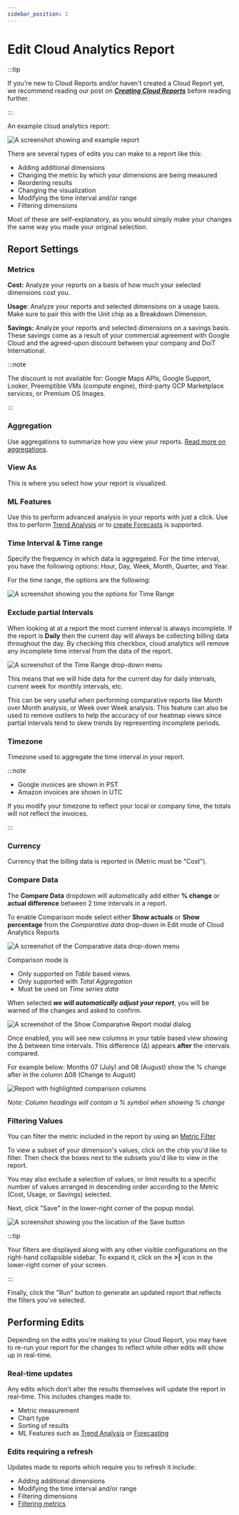 ```yaml
---
sidebar_position: 2
---
```


# Edit Cloud Analytics Report

:::tip

If you're new to Cloud Reports and/or haven't created a Cloud Report yet, we recommend reading our post on [_**Creating Cloud Reports**_](create-cloud-report/index.mdx) before reading further.

:::

An example cloud analytics report:

![A screenshot showing and example report](../../static/img/docs/cmp-example-report.png)

There are several types of edits you can make to a report like this:

- Adding additional dimensions
- Changing the metric by which your dimensions are being measured
- Reordering results
- Changing the visualization
- Modifying the time interval and/or range
- Filtering dimensions

Most of these are self-explanatory, as you would simply make your changes the same way you made your original selection.

## Report Settings

### Metrics

**Cost:** Analyze your reports on a basis of how much your selected dimensions cost you.

**Usage**: Analyze your reports and selected dimensions on a usage basis. Make sure to pair this with the Unit chip as a Breakdown Dimension.

**Savings:** Analyze your reports and selected dimensions on a savings basis. These savings come as a result of your commercial agreement with Google Cloud and the agreed-upon discount between your company and DoiT International.

:::note

<!-- textlint-disable max-comma -->

The discount is not available for: Google Maps APIs, Google Support, Looker, Preemptible VMs (compute engine), third-party GCP Marketplace services, or Premium OS Images.

<!-- textlint-enable -->

:::

### Aggregation

Use aggregations to summarize how you view your reports. [Read more on aggregations](https://help.doit-intl.com/cloud-analytics/using-aggregations-in-cloud-reports).

### View As

This is where you select how your report is visualized.

### ML Features

Use this to perform advanced analysis in your reports with just a click. Use this to perform [Trend Analysis](https://help.doit-intl.com/cloud-analytics/trend-analysis) or to [create Forecasts](https://help.doit-intl.com/cloud-analytics/forecasting) is supported.

### Time Interval & Time range

<!-- textlint-disable max-comma -->

Specify the frequency in which data is aggregated. For the time interval, you have the following options: Hour, Day, Week, Month, Quarter, and Year.

<!-- textlint-enable -->

For the time range, the options are the following:

![A screenshot showing you the options for Time Range](../../static/img/docs/cmp-time-range-options.png)

### Exclude partial Intervals

When looking at at a report the most current interval is always incomplete. If the report is **Daily** then the current day will always be collecting billing data throughout the day. By checking this checkbox, cloud analytics will remove any incomplete time interval from the data of the report.

![A screenshot of the Time Range drop-down menu](../../static/img/docs/cmp-time-range-menu.png)

This means that we will hide data for the current day for daily intervals, current week for monthly intervals, etc.

This can be very useful when performing comparative reports like Month over Month analysis, or Week over Week analysis. This feature can also be used to remove outliers to help the accuracy of our heatmap views since partial intervals tend to skew trends by representing incomplete periods.

### Timezone

Timezone used to aggregate the time interval in your report.

:::note

- Google invoices are shown in PST
- Amazon invoices are shown in UTC

If you modify your timezone to reflect your local or company time, the totals will not reflect the invoices.

:::

### Currency

Currency that the billing data is reported in (Metric must be "Cost").

### Compare Data

The **Compare Data** dropdown will automatically add either **% change** or **actual difference** between 2 time intervals in a report.

To enable Comparison mode select either **Show actuals** or **Show percentage** from the _Comparative data_ drop-down in Edit mode of Cloud Analytics Reports

![A screenshot of the Comparative data drop-down menu](../../static/img/docs/cmp-comparative-data-menu.png)

Comparison mode is

- Only supported on _Table_ based views.
- Only supported with _Total Aggregation_
- Must be used on _Time series data_

When selected _**we will automatically adjust your report**_, you will be warned of the changes and asked to confirm.

![A screenshot of the Show Comparative Report modal dialog](../../static/img/docs/cmp-show-comparative-report-dialog.png)

Once enabled, you will see new columns in your table based view showing the &#x2206; between time intervals. This difference (&#x2206;) appears **after** the intervals compared.

For example below: Months 07 (July) and 08 (August) show the % change after in the column &#x2206;08 (Change to August)

![Report with highlighted comparison columns](../../static/img/docs/cmp-report-highlighted-columns.png)

_Note: Column headings will contain a % symbol when showing % change_

### Filtering Values

You can filter the metric included in the report by using an [Metric Filter](metric-filters.mdx)

To view a subset of your dimension's values, click on the chip you'd like to filter. Then check the boxes next to the subsets you'd like to view in the report.

You may also exclude a selection of values, or limit results to a specific number of values arranged in descending order according to the Metric (Cost, Usage, or Savings) selected.

Next, click "Save" in the lower-right corner of the popup modal.

![A screenshot showing you the location of the Save button](../../static/img/docs/cmp-cloudreports-filters.png)

:::tip

Your filters are displayed along with any other visible configurations on the right-hand collapsible sidebar. To expand it, click on the **>|** icon in the lower-right corner of your screen.

:::

Finally, click the "Run" button to generate an updated report that reflects the filters you've selected.

## Performing Edits

Depending on the edits you're making to your Cloud Report, you may have to re-run your report for the changes to reflect while other edits will show up in real-time.

### Real-time updates

Any edits which don't alter the results themselves will update the report in real-time. This includes changes made to:

- Metric measurement
- Chart type
- Sorting of results
- ML Features such as [Trend Analysis](trend-analysis.mdx) or [Forecasting](forecasting.mdx)

### Edits requiring a refresh

Updates made to reports which require you to refresh it include:

- Adding additional dimensions
- Modifying the time interval and/or range
- Filtering dimensions
- [Filtering metrics](metric-filters.mdx)
